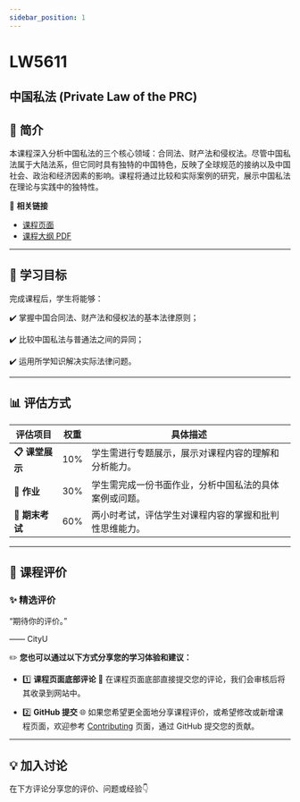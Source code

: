 ```yaml
---
sidebar_position: 1
---
```


# LW5611
## 中国私法 (Private Law of the PRC)

## **📘 简介**
本课程深入分析中国私法的三个核心领域：合同法、财产法和侵权法。尽管中国私法属于大陆法系，但它同时具有独特的中国特色，反映了全球规范的接纳以及中国社会、政治和经济因素的影响。课程将通过比较和实际案例的研究，展示中国私法在理论与实践中的独特性。

🔗 **相关链接**
- [课程页面](https://www.cityu.edu.hk/catalogue/pg/202425/course/LW5611.htm)
- [课程大纲 PDF](https://www.cityu.edu.hk/catalogue/pg/202425/course/LW5611.pdf)

---

## **🎯 学习目标**

完成课程后，学生将能够：

✔️ 掌握中国合同法、财产法和侵权法的基本法律原则；

✔️ 比较中国私法与普通法之间的异同；

✔️ 运用所学知识解决实际法律问题。

---

## **📊 评估方式**

| **评估项目**         | **权重** | **具体描述**                                                                                       |
|---------------------|---------|---------------------------------------------------------------------------------------------------|
| **📋 课堂展示**       | 10%     | 学生需进行专题展示，展示对课程内容的理解和分析能力。                                                     |
| **📂 作业**           | 30%     | 学生需完成一份书面作业，分析中国私法的具体案例或问题。                                                  |
| **📂 期末考试**       | 60%     | 两小时考试，评估学生对课程内容的掌握和批判性思维能力。                                                   |

---

## **💬 课程评价**

### ✨ **精选评价**
<div className={commentStyles.commentBox}>
    <p className={commentStyles.commentText}>
        “期待你的评价。”
    </p>
    <p className={commentStyles.commentAuthor}>—— CityU</p>
</div>

✏️ **您也可以通过以下方式分享您的学习体验和建议：**

- 1️⃣ **课程页面底部评论**
💬 在课程页面底部直接提交您的评论，我们会审核后将其收录到网站中。

- 2️⃣ **GitHub 提交**
🌐 如果您希望更全面地分享课程评价，或希望修改或新增课程页面，欢迎参考 [Contributing](https://penjc.github.io/cityU-navigator/contributing) 页面，通过 GitHub 提交您的贡献。

---

## **💡 加入讨论**

在下方评论分享您的评价、问题或经验👇
<Utterances />
